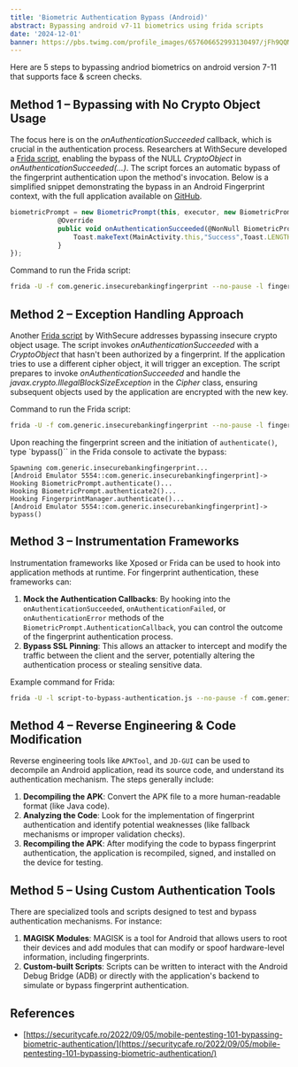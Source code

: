 ```yaml
---
title: 'Biometric Authentication Bypass (Android)'
abstract: Bypassing android v7-11 biometrics using frida scripts
date: '2024-12-01'
banner: https://pbs.twimg.com/profile_images/657606652993130497/jFh9QQMM_400x400.png
---
```

Here are 5 steps to bypassing andriod biometrics on android version 7-11 that supports face & screen checks.

## **Method 1 – Bypassing with No Crypto Object Usage**

The focus here is on the *onAuthenticationSucceeded* callback, which is crucial in the authentication process. Researchers at WithSecure developed a [Frida script](https://github.com/WithSecureLABS/android-keystore-audit/blob/master/frida-scripts/fingerprint-bypass.js), enabling the bypass of the NULL *CryptoObject* in *onAuthenticationSucceeded(...)*. The script forces an automatic bypass of the fingerprint authentication upon the method's invocation. Below is a simplified snippet demonstrating the bypass in an Android Fingerprint context, with the full application available on [GitHub](https://github.com/St3v3nsS/InsecureBanking).

```javascript
biometricPrompt = new BiometricPrompt(this, executor, new BiometricPrompt.AuthenticationCallback() {
            @Override
            public void onAuthenticationSucceeded(@NonNull BiometricPrompt.AuthenticationResult result) {
                Toast.makeText(MainActivity.this,"Success",Toast.LENGTH_LONG).show();
            }
});
```

Command to run the Frida script:

```bash
frida -U -f com.generic.insecurebankingfingerprint --no-pause -l fingerprint-bypass.js
```


## **Method 2 – Exception Handling Approach**

Another [Frida script](https://github.com/WithSecureLABS/android-keystore-audit/blob/master/frida-scripts/fingerprint-bypass-via-exception-handling.js) by WithSecure addresses bypassing insecure crypto object usage. The script invokes *onAuthenticationSucceeded* with a *CryptoObject* that hasn't been authorized by a fingerprint. If the application tries to use a different cipher object, it will trigger an exception. The script prepares to invoke *onAuthenticationSucceeded* and handle the *javax.crypto.IllegalBlockSizeException* in the _Cipher_ class, ensuring subsequent objects used by the application are encrypted with the new key.

Command to run the Frida script:

```bash
frida -U -f com.generic.insecurebankingfingerprint --no-pause -l fingerprint-bypass-via-exception-handling.js
```

Upon reaching the fingerprint screen and the initiation of `authenticate()`, type `bypass()`` in the Frida console to activate the bypass:

```
Spawning com.generic.insecurebankingfingerprint...
[Android Emulator 5554::com.generic.insecurebankingfingerprint]-> Hooking BiometricPrompt.authenticate()...
Hooking BiometricPrompt.authenticate2()...
Hooking FingerprintManager.authenticate()...
[Android Emulator 5554::com.generic.insecurebankingfingerprint]-> bypass()
```

## **Method 3 – Instrumentation Frameworks**

Instrumentation frameworks like Xposed or Frida can be used to hook into application methods at runtime. For fingerprint authentication, these frameworks can:

1. **Mock the Authentication Callbacks**: By hooking into the `onAuthenticationSucceeded`, `onAuthenticationFailed`, or `onAuthenticationError` methods of the `BiometricPrompt.AuthenticationCallback`, you can control the outcome of the fingerprint authentication process.
2. **Bypass SSL Pinning**: This allows an attacker to intercept and modify the traffic between the client and the server, potentially altering the authentication process or stealing sensitive data.

Example command for Frida:

```bash
frida -U -l script-to-bypass-authentication.js --no-pause -f com.generic.in
```

## **Method 4 – Reverse Engineering & Code Modification**

Reverse engineering tools like `APKTool`, and `JD-GUI` can be used to decompile an Android application, read its source code, and understand its authentication mechanism. The steps generally include:

1. **Decompiling the APK**: Convert the APK file to a more human-readable format (like Java code).
2. **Analyzing the Code**: Look for the implementation of fingerprint authentication and identify potential weaknesses (like fallback mechanisms or improper validation checks).
3. **Recompiling the APK**: After modifying the code to bypass fingerprint authentication, the application is recompiled, signed, and installed on the device for testing.

## **Method 5 – Using Custom Authentication Tools**

There are specialized tools and scripts designed to test and bypass authentication mechanisms. For instance:

1. **MAGISK Modules**: MAGISK is a tool for Android that allows users to root their devices and add modules that can modify or spoof hardware-level information, including fingerprints.
2. **Custom-built Scripts**: Scripts can be written to interact with the Android Debug Bridge (ADB) or directly with the application's backend to simulate or bypass fingerprint authentication.

## References
* [https://securitycafe.ro/2022/09/05/mobile-pentesting-101-bypassing-biometric-authentication/](https://securitycafe.ro/2022/09/05/mobile-pentesting-101-bypassing-biometric-authentication/)
